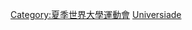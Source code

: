 {{Cat main|2009年夏季世界大學運動會}}
{{Commons cat|2009 Summer Universiade}}

[[Category:夏季世界大學運動會|Category:夏季世界大學運動會]]
[[Category:2009年綜合運動會|Universiade]]